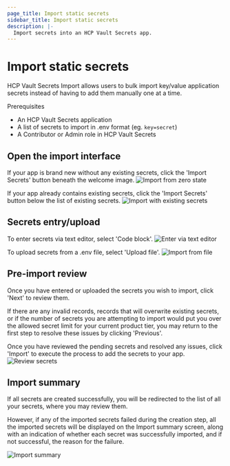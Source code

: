 ```yaml
---
page_title: Import static secrets
sidebar_title: Import static secrets
description: |-
  Import secrets into an HCP Vault Secrets app.
---
```


# Import static secrets

HCP Vault Secrets Import allows users to bulk import key/value application
secrets instead of having to add them manually one at a time.

Prerequisites
- An HCP Vault Secrets application
- A list of secrets to import in .env format (eg. `key=secret`)
- A Contributor or Admin role in HCP Vault Secrets

## Open the import interface

If your app is brand new without any existing secrets, click the 'Import
Secrets' button beneath the welcome image.
![Import from zero state](/img/docs/vault-secrets/import/zero-state.png)

If your app already contains existing secrets, click the 'Import Secrets' button
below the list of existing secrets.
![Import with existing secrets](/img/docs/vault-secrets/import/existing-secrets.png)

## Secrets entry/upload

To enter secrets via text editor, select 'Code block'.
![Enter via text editor](/img/docs/vault-secrets/import/code-block-import.png)

To upload secrets from a .env file, select 'Upload file'.
![Import from file](/img/docs/vault-secrets/import/upload-file.png)

## Pre-import review

Once you have entered or uploaded the secrets you wish to import, click 'Next'
to review them.

If there are any invalid records, records that will overwrite existing secrets,
or if the number of secrets you are attempting to import would put you over the
allowed secret limit for your current product tier, you may return to the first
step to resolve these issues by clicking 'Previous'.

Once you have reviewed the pending secrets and resolved any issues, click
'Import' to execute the process to add the secrets to your app.
![Review secrets](/img/docs/vault-secrets/import/review-secrets.png)

## Import summary

If all secrets are created successfully, you will be redirected to the list of
all your secrets, where you may review them.

However, if any of the imported secrets failed during the creation step, all the
imported secrets will be displayed on the Import summary screen, along with an
indication of whether each secret was successfully imported, and if not
successful, the reason for the failure.

![Import summary](/img/docs/vault-secrets/import/import-summary.png)